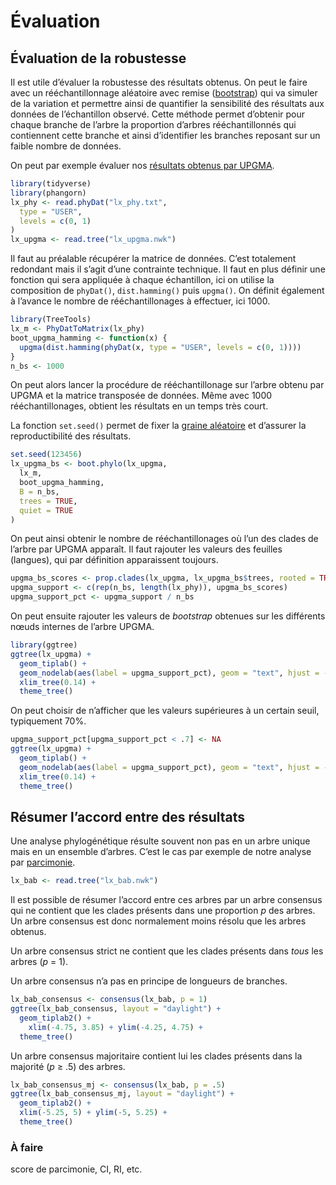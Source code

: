# Évaluation

## Évaluation de la robustesse

Il est utile d'évaluer la robustesse des résultats obtenus. On peut le faire avec un rééchantillonnage aléatoire avec remise ([bootstrap](https://fr.wikipedia.org/wiki/Bootstrap_(statistiques))) qui va simuler de la variation et permettre ainsi de quantifier la sensibilité des résultats aux données de l'échantillon observé. Cette méthode permet d'obtenir pour chaque branche de l'arbre la proportion d'arbres rééchantillonnés qui contiennent cette branche et ainsi d'identifier les branches reposant sur un faible nombre de données.

On peut par exemple évaluer nos [résultats obtenus par UPGMA](distance.qmd#sec-upgma).

```r
library(tidyverse)
library(phangorn)
lx_phy <- read.phyDat("lx_phy.txt",
  type = "USER",
  levels = c(0, 1)
)
lx_upgma <- read.tree("lx_upgma.nwk")
```

Il faut au préalable récupérer la matrice de données. C'est totalement redondant mais il s'agit d'une contrainte technique.
Il faut en plus définir une fonction qui sera appliquée à chaque échantillon, ici on utilise la composition de `phyDat()`, `dist.hamming()` puis `upgma()`. On définit également à l'avance le nombre de rééchantillonages à effectuer, ici 1000.

```r
library(TreeTools)
lx_m <- PhyDatToMatrix(lx_phy)
boot_upgma_hamming <- function(x) {
  upgma(dist.hamming(phyDat(x, type = "USER", levels = c(0, 1))))
}
n_bs <- 1000
```

On peut alors lancer la procédure de rééchantillonage sur l'arbre obtenu par UPGMA et la matrice transposée de données. Même avec 1000 rééchantillonages, obtient les résultats en un temps très court.

::: {.column-margin}
La fonction `set.seed()` permet de fixer la [graine aléatoire](https://fr.wikipedia.org/wiki/Graine_al%C3%A9atoire) et d'assurer la reproductibilité des résultats.
:::

```r
set.seed(123456)
lx_upgma_bs <- boot.phylo(lx_upgma,
  lx_m,
  boot_upgma_hamming,
  B = n_bs,
  trees = TRUE,
  quiet = TRUE
)
```

On peut ainsi obtenir le nombre de rééchantillonages où l'un des clades de l'arbre par UPGMA apparaît. Il faut rajouter les valeurs des feuilles (langues), qui par définition apparaissent toujours.

```r
upgma_bs_scores <- prop.clades(lx_upgma, lx_upgma_bs$trees, rooted = TRUE)
upgma_support <- c(rep(n_bs, length(lx_phy)), upgma_bs_scores)
upgma_support_pct <- upgma_support / n_bs
```

On peut ensuite rajouter les valeurs de *bootstrap* obtenues sur les différents nœuds internes de l'arbre UPGMA.

```r
library(ggtree)
ggtree(lx_upgma) +
  geom_tiplab() +
  geom_nodelab(aes(label = upgma_support_pct), geom = "text", hjust = -.1) +
  xlim_tree(0.14) +
  theme_tree()
```

On peut choisir de n'afficher que les valeurs supérieures à un certain seuil, typiquement 70%.

```r
upgma_support_pct[upgma_support_pct < .7] <- NA
ggtree(lx_upgma) +
  geom_tiplab() +
  geom_nodelab(aes(label = upgma_support_pct), geom = "text", hjust = -.1) +
  xlim_tree(0.14) +
  theme_tree()
```

## Résumer l'accord entre des résultats

Une analyse phylogénétique résulte souvent non pas en un arbre unique mais en un ensemble d'arbres. C'est le cas par exemple de notre analyse par [parcimonie](parcimonie.qmd).

```r
lx_bab <- read.tree("lx_bab.nwk")
```

Il est possible de résumer l'accord entre ces arbres par un arbre consensus qui ne contient que les clades présents dans une proportion *p* des arbres. Un arbre consensus est donc normalement moins résolu que les arbres obtenus.

Un arbre consensus strict ne contient que les clades présents dans *tous* les arbres (*p* = 1).

::: {.column-margin}
Un arbre consensus n'a pas en principe de longueurs de branches.
:::

```r
lx_bab_consensus <- consensus(lx_bab, p = 1)
ggtree(lx_bab_consensus, layout = "daylight") +
  geom_tiplab2() +
    xlim(-4.75, 3.85) + ylim(-4.25, 4.75) +
  theme_tree()
```

Un arbre consensus majoritaire contient lui les clades présents dans la majorité (*p* ≥ .5) des arbres.

```r
lx_bab_consensus_mj <- consensus(lx_bab, p = .5)
ggtree(lx_bab_consensus_mj, layout = "daylight") +
  geom_tiplab2() +
  xlim(-5.25, 5) + ylim(-5, 5.25) +
  theme_tree()
```

:::{.callout-caution}
### À faire
score de parcimonie, CI, RI, etc.
:::